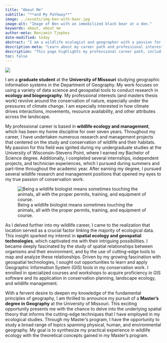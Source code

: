 ```yaml
---
title: "About Me"
subtitle: "**and My Pathway**"
image: ../assets/img-ben-with-bear.jpg
image-alt: "Image of Ben with an immobilized black bear at a den."
keywords: about, about me
author-meta: Benjamin Tjepkes
date-modified: today
abstract: "I am a wildlife ecologist and geographer with a passion for conservation."
description-meta: "Learn about my career path and professional interests."
description: "This page highlights my professional career path, including my work across the broad scopes of ecology and geospatial, as well as my higher education journey."
toc: false
---
```


![](../assets/img-ben-with-bear.jpg){.cover-image}

I am a **graduate student** at the **University of Missouri** studying geographic information systems in the Department of Geography. My work focuses on using a variety of data science and geospatial tools to conduct research in **ecology and biogeography**. My professional interests (and masters thesis work) revolve around the conservation of nature, especially under the pressures of climate change. I am especially interested in how climate drives interactions, movements, resource availability, and other attributes across the landscape.


My professional career is based in **wildlife ecology and management**, which has been my home discipline for over seven years. Throughout my career, I have undertaken numerous research and management projects that centered on the study and conservation of wildlife and their habitats. My passion for this field was ignited during my undergraduate studies at the University of Wisconsin-Stevens Point, where I earned my Bachelor of Science degree. Additionally, I completed several internships, independent projects, and technician experiences, which I pursued during summers and part-time throughout the academic year. After earning my degree, I pursued several wildlife research and management positions that opened my eyes to my true passion of conservation work.

![Being a wildlife biologist means sometimes touching the animals, all with the proper permits, training, and equipment of course.](../assets/img-ben-work.png){.column-body-outset}

As I delved further into my wildlife career, I came to the realization that location served as a crucial factor linking the majority of ecological data. This insight sparked my interest in **spatial ecology and geospatial technologies**, which captivated me with their intriguing possibilities. I became deeply fascinated by the study of spatial relationships between organisms and their environment, and by the use of cutting-edge tools to map and analyze these relationships. Driven by my growing fascination with geospatial technologies, I sought out opportunities to learn and apply Geographic Information System (GIS) tools in my conservation work. I enrolled in specialized courses and workshops to acquire proficiency in GIS software and its application in conservation planning, landscape ecology, and wildlife management.


With a fervent desire to deepen my knowledge of the fundamental principles of geography, I am thrilled to announce my pursuit of a **Master's degree in Geography** at the University of Missouri. This exciting opportunity presents me with the chance to delve into the underlying spatial theory that informs the cutting-edge techniques that I have employed in my ecological studies. Through my Master's program, I have the opportunity to study a broad range of topics spanning physical, human, and environmental geography. My goal is to synthesize my practical experience in wildlife ecology with the theoretical concepts gained in my Master's program.

